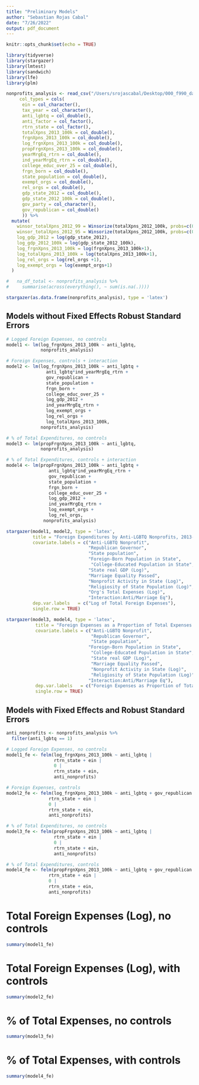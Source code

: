 ```yaml
---
title: "Preliminary Models"
author: "Sebastian Rojas Cabal"
date: "7/26/2022"
output: pdf_document
---
```


```r
knitr::opts_chunk$set(echo = TRUE)
```

```r
library(tidyverse)
library(stargazer)
library(lmtest)
library(sandwich)
library(lfe)
library(plm)
```

```r
nonprofits_analysis <- read_csv("/Users/srojascabal/Desktop/000_f990_data/analytical_sample_220726.csv",
     col_types = cols(
      ein = col_character(),
      tax_year = col_character(),
      anti_lgbtq = col_double(),
      anti_factor = col_factor(),
      rtrn_state = col_factor(),
      totalXpns_2013_100k = col_double(),
      frgnXpns_2013_100k = col_double(),
      log_frgnXpns_2013_100k = col_double(),
      propFrgnXpns_2013_100k = col_double(),
      yearMrgEq_rtrn = col_double(),
      ind_yearMrgEq_rtrn = col_double(),
      college_educ_over_25 = col_double(),
      frgn_born = col_double(),
      state_population = col_double(),
      exempt_orgs = col_double(),
      rel_orgs = col_double(),
      gdp_state_2012 = col_double(),
      gdp_state_2012_100k = col_double(),
      gov_party = col_character(),
      gov_republican = col_double()
      )) %>%
  mutate(
    winsor_totalXpns_2012_99 = Winsorize(totalXpns_2012_100k, probs=c(0.00, 0.99)),
    winsor_totalXpns_2012_95 = Winsorize(totalXpns_2012_100k, probs=c(0.00, 0.95)),
    log_gdp_2012 = log(gdp_state_2012),
    log_gdp_2012_100k = log(gdp_state_2012_100k),
    log_frgnXpns_2013_100k = log(frgnXpns_2013_100k+1),
    log_totalXpns_2013_100k = log(totalXpns_2013_100k+1),
    log_rel_orgs = log(rel_orgs +1),
    log_exempt_orgs = log(exempt_orgs+1)
  )

#   na_df_total <- nonprofits_analysis %>%
#     summarise(across(everything(), ~ sum(is.na(.))))
```

```r
stargazer(as.data.frame(nonprofits_analysis), type = 'latex')
```

## Models without Fixed Effects Robust Standard Errors
```r
# Logged Foreign Expenses, no controls
model1 <- lm(log_frgnXpns_2013_100k ~ anti_lgbtq,
             nonprofits_analysis)

# Foreign Expenses, controls + interaction
model2 <- lm(log_frgnXpns_2013_100k ~ anti_lgbtq + 
               anti_lgbtq*ind_yearMrgEq_rtrn +
               gov_republican +
               state_population +
               frgn_born +
               college_educ_over_25 +
               log_gdp_2012 + 
               ind_yearMrgEq_rtrn + 
               log_exempt_orgs + 
               log_rel_orgs + 
               log_totalXpns_2013_100k,
             nonprofits_analysis)

# % of Total Expenditures, no controls
model3 <- lm(propFrgnXpns_2013_100k ~ anti_lgbtq,
             nonprofits_analysis)

# % of Total Expenditures, controls + interaction
model4 <- lm(propFrgnXpns_2013_100k ~ anti_lgbtq +
                anti_lgbtq*ind_yearMrgEq_rtrn +
                gov_republican +
                state_population +
                frgn_born +
                college_educ_over_25 +
                log_gdp_2012 +
                ind_yearMrgEq_rtrn +
                log_exempt_orgs +
                log_rel_orgs,
              nonprofits_analysis)
```

```r
stargazer(model1, model2, type = 'latex',
          title = "Foreign Expenditures by Anti-LGBTQ Nonprofits, 2013-2019",
          covariate.labels = c("Anti-LGBTQ Nonprofit",
                               "Republican Governor",
                               "State population",
                               "Foreign-Born Population in State",
                                "College-Educated Population in State",
                               "State real GDP (Log)",
                               "Marriage Equality Passed",
                               "Nonprofit Activity in State (Log)",
                               "Religiosity of State Population (Log)",
                               "Org's Total Expenses (Log)",
                               "Interaction:Anti/Marriage Eq"),
          dep.var.labels   = c("Log of Total Foreign Expenses"),
          single.row = TRUE)
```

```r
stargazer(model3, model4, type = 'latex',
           title = "Foreign Expenses as a Proportion of Total Expenses  by Anti-LGBTQ Nonprofits, 2013-2020",
           covariate.labels = c("Anti-LGBTQ Nonprofit",
                                "Republican Governor",
                                "State population",
                               "Foreign-Born Population in State",
                                "College-Educated Population in State",
                                "State real GDP (Log)",
                                "Marriage Equality Passed",
                                "Nonprofit Activity in State (Log)",
                                "Religiosity of State Population (Log)",
                               "Interaction:Anti/Marriage Eq"),
           dep.var.labels   = c("Foreign Expenses as Proportion of Total Expenses"),
           single.row = TRUE)
```

## Models with Fixed Effects and Robust Standard Errors
```r
anti_nonprofits <- nonprofits_analysis %>%
  filter(anti_lgbtq == 1)

# Logged Foreign Expenses, no controls
model1_fe <- felm(log_frgnXpns_2013_100k ~ anti_lgbtq |
                  rtrn_state + ein |
                  0 | 
                  rtrn_state + ein,
                  anti_nonprofits)

# Foreign Expenses, controls
model2_fe <- felm(log_frgnXpns_2013_100k ~ anti_lgbtq + gov_republican + log_gdp_2012 + ind_yearMrgEq_rtrn + log_exempt_orgs + log_rel_orgs + log_totalXpns_2013_100k |
                rtrn_state + ein |
                0 | 
                rtrn_state + ein,
                anti_nonprofits)

# % of Total Expenditures, no controls
model3_fe <- felm(propFrgnXpns_2013_100k ~ anti_lgbtq |
                  rtrn_state + ein |
                  0 | 
                  rtrn_state + ein,
                  anti_nonprofits)

# % of Total Expenditures, controls
model4_fe <- felm(propFrgnXpns_2013_100k ~ anti_lgbtq + gov_republican + log_gdp_2012 + ind_yearMrgEq_rtrn + log_exempt_orgs + log_rel_orgs + log_totalXpns_2013_100k |
                rtrn_state + ein |
                0 | 
                rtrn_state + ein,
                anti_nonprofits)

```

# Total Foreign Expenses (Log), no controls
```r
summary(model1_fe)
```

# Total Foreign Expenses (Log), with  controls
```r
summary(model2_fe)
```

# % of Total Expenses, no controls
```r
summary(model3_fe)
```

# % of Total Expenses, with  controls
```r
summary(model4_fe)
```
